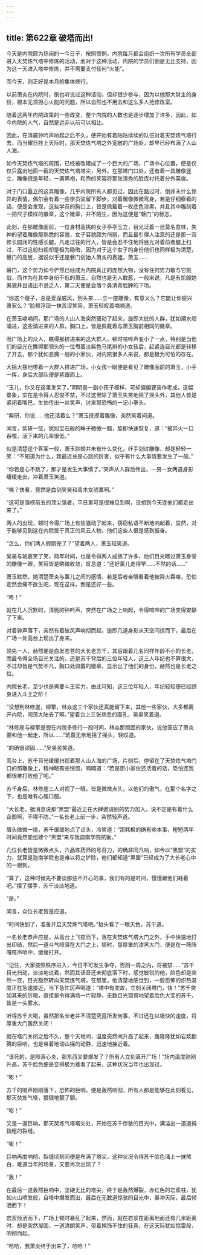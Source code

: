 ```yaml
---
---
---
```

title: 第622章 破塔而出!
---



今天是内院颇为热闹的一今日子，按照惯例，内院每月都会组织一次所有学员全部进入天焚炼气塔中修炼的活动，而对于这种活动，内院的学员们倒是无比支持，因为这一天进入塔中修炼，并不需要支付任何“火能”。

而今天，则正好是本月的集体修行。

以前萧炎在内院时，倒也听说过这种活动，但却很少参与，因为以他那大财主的身份，根本无须担心火能的问题，所以自然也不用去和这么多人抢修炼室。

随着这两年内院政策的一些改变，整个内院的人数也是逐步增加了许多，因此，如今内院的人气，自然是远非以前可以相比。

因此，在清晨钟吟声响起之后不久，便开始有着陆陆续续的队伍对着天焚炼气塔行去，而当耀日挂上天际时，那天焚炼气塔之外宽敞的广场处，却早已经布满了人山人海。

如今天焚炼气塔的周围，已经被改建成了一个巨大的广场，广场中心位置，便是仅仅只露出地面一截的天焚炼气塔塔尖，另外，在那塔门口处，还有着一具雕像竖立，雕像很是年轻，一袭黑袍，和煦的笑容将那张清秀的脸庞衬托着分外英俊。

对于门口矗立的这具雕像，几乎内院所有人都见过，因此在路过时，倒并未什么惊异的表情，偶尔会有着一些学员驻留下脚步，对着雕像微微弯身，若是仔细察看的话，便是会发现，这些学员的胸口上，皆是佩戴着一枚底色漆黑，并且其中雕刻着一把尺子模样的徽章，这个徽章，并不陌生，因为这便是“磐门”的标志。

此刻，在那雕像面前，一位身材高挑的女子亭亭玉立，目光泛着一丝莫名意味，失神的望着雕像那熟悉的容貌，女子容貌颇为俏丽，而且最引得人注意的还是那一双修长圆润的性感长腿，凡走过往的行人，皆是会忍不住地将目光对着前者腿上扫过，不过这般扫视却是极为隐晦，因为对于这个女子的身份他们也同样极为清楚，磐门的高层，据说似乎还是磐门创始人萧炎的表姐，萧玉……

磐门，这个势力如今俨然已经成为内院真正的庞然大物，没有任何势力敢与它挑战，而作为在其中身份不低的萧玉，自然也是无人敢惹，一般来说，凡是有凯觎她美貌并且语出不逊之人，第二天便是会落个鼻清青脸肿的下场。

“你这个傻子，总是爱逞威风，到头来……立一座雕像，有意义么？它能让你振兴萧家么？”脸颊浮现一抹苦涩笑容，萧玉轻叹着喃喃道。

在萧玉喃喃间，那广场的人山人海突然骚动了起来，旋即大批的人群，犹如潮水般涌进，这些涌进来的人群，胸口上，皆是佩戴着与萧玉胸前相同的徽章。

而广场上的众人，瞧得那挤进来的这大群人，顿时喧哗声变小了一点，特别是当他们的目光在瞧得那领头的一位甩着淡紫色马尾辫的小女孩后，赶紧连目光都是转移了开去，那个犹如恶魔一般的小家伙，对内院很多人来说，都是极为可怕的存在。

大摇大摆地带着一大群人挤进广场，小女孩一眼便是看见了雕像面前的萧玉，小手一挥，身后大部队便是紧跟而上。

“玉儿，你又在这里发呆了。”明明是一副小孩子模样，可却偏偏要装作老成，这幅景象，实在是令得人忍俊不禁，不过这里除了萧玉失笑地摇了摇头外，其他人皆是紧闭着嘴巴，生怕传出一丝笑声，讨来那恐怖的一记小拳头。

“紫研，你说……他还活着么？”萧玉抚摸着雕像，突然笑着问道。

闻言，紫研一怔，犹如宝石般的眸子微微一黯，旋即快速恢复，道：“被异火一口吞噬，活下来的几率很低。”

似是清楚这个答案一般，萧玉脸颊并未有什么变化，纤手划过雕像，却是轻轻一笑：“不知道为什么，我最近总是心跳的厉害，似乎有什么大事情要发生了一般。”

“你若是心不跳了，那才是发生大事情了。”笑声从人群后传出，一男一女两道身影缓缓走出，冲着萧玉笑道。

“咦？快看，竟然是血剑吴昊和青木女琥嘉啊。”

“这可是强榜前五的顶尖强者，平日里可是很难见到啊，没想到今天连他们都走出来了。”

两人的出现，顿时令得广场上有些骚动了起来，窃窃私语不断地响起着，显然，对于能够见到这在内院属于真正的风云人物，他们这些人很是感到振奋。

“怎么，你们两人假期完了？”望着两人，萧玉轻笑道。

吴昊与琥嘉笑了笑，两年时间，也是令得两人成熟了许多，他们目光瞟过萧玉身旁的雕像一眼，笑容皆是略微收敛，叹息道：“还好薰儿走得早……不然的话……”

萧玉默然，她清楚萧炎与薰儿之间的感情，若是后者亲眼看着他被异火吞噬，恐怕定然会痛不欲生吧，现在这样，倒是还好一些。

“咚！”

就在几人沉默时，清脆的钟吟声，突然在广场之上响起，令得喧哗的广场变得安静了下来。

对着钟声落下，突然有着破风声响彻而起，旋即几道身影从天空闪掠而下，最后在广场一处高台上现出了身来。

领先一人，赫然便是白发苍苍的大长老苏千，其后跟着几名同样年龄不小的长老，而最令得全场目光关注的，还是苏千背后的三位年轻人，这三人年纪也不算很大，不过却皆是气势不凡，胸口处佩戴的徽章，显示出了他们的身份，赫然也是长老之位。

内院长老，至少也是需要斗王实力，由此可知，这三位年轻人，年纪轻轻便已经跻身进入斗王之阶！

“没想到林修崖，柳擎，林焱这三个家伙还真能留下来，其他一些家伙，大多都离开内院，闯荡大陆去了啊。”望着台上三张熟悉的面孔，吴昊笑着道。

“林修崖与柳擎是想在内院多修行一段时间，林焱那顽固的家伙，说他答应了萧炎要和他一起走，所以……”琥嘉无奈地摇了摇头，轻叹道。

“的确很顽固……”吴昊苦笑道。

高台上，苏千目光缓缓扫视着那人山人海的广场，片刻后，停留在了天焚炼气塔门口的那雕像上，精神略有些恍惚，喃喃道：“若是那小家伙还活着的话，恐怕连我都很难打败他了吧。”

苏千身后，林修崖三人对视了一眼，皆是微微点头，以他们的傲气，在那个名字之下，也是唯有心服口服。

“大长老，据消息说那“黑盟”最近正在大肆邀请别的势力加入，说不定是有着什么企图啊，不得不防。”一名长老上前一步，突然轻声道。

眉头微微一挑，苏千缓缓地点了点头，冷笑道：“那韩枫的确有些本事，短短两年时间竟然能组建个“黑盟”来与我迦南学院抗衡。”

几位长老皆是微微点头，六品炼药师的号召力，的确非同凡响，如今以“黑盟”的实力，就算是迦南学院也是难以将之铲除，他们都知道“黑盟”已经成为了大长老心中的一根刺。

“算了，这种时候先不要谈那些不开心的事，我们有的是时间，慢慢跟他们耗着吧。”摆了摆手，苏千淡淡地道。

“是。”

闻言，众位长老皆是应道。

“时间快到了，准备开启天焚炼气塔吧。”抬头看了一眼天色，苏千道。

一名长老恭声应是，从高台上飞掠而下，落在天焚炼气塔大门之外，手中快速地打出印结，然后一道斗气喷薄在大门之上，顿时，那厚重的漆黑大门，便是在一阵阵嘎吱声响中，缓缓打开。

“记住，大家按照秩序进入，今日不可发生争夺，否则一周之内，将被禁……”苏千目光扫动，淡淡地说着，然而其话音还未彻底落下时，感觉敏锐的他，脸色却是突然一变，目光豁然转向天焚炼气塔，在那里，他清楚地感觉到，一股恐怖的炽热温度正在急速接近，当下急忙厉声喝道：“塔中有变故，立刻关闭塔门，快！”苏千突如其来的厉喝，直接是令得满场一片寂静，无数目光错愕地望着脸色大变的苏千，皆是一头雾水。

听得苏千大喝，虽然那名长老并不清楚究竟所发何事，不过还在以极快的速度，将厚重大门轰然关闭！

就在塔门关闭之后不久，整个天地间，温度突然间升高了起来，轰隆隆犹如岩浆翻腾的巨响，也是带着地动山摇的动静，迅速地接近着。

“该死的，是陨落心炎，那东西又要爆发了？所有人立刻离开广场！”场内温度刚刚升高，苏千脸色便是变得极为难看了起来，这种状况当年也出现过。

“嘭！”

苏千的喝声刚刚落下，恐怖的巨响，便是轰然响彻，所有人都是能够在此刻看见，那天焚炼气塔，狠狠地颤了颤。

“嘭！”

又是一道巨响，那天焚炼气塔塔尖处，开始在苏千惊骇的目光中，满溢出一道道拇指粗的裂缝。

“嘭！”

巨响再度响彻，裂缝顷刻间便是布满了塔尖，这种状况令得苏千脸色涌上一抹煞白，难道当年的场景，又要再次出现了？

“轰！”

在最后一道轰然巨响中，坚硬无比的塔尖，终于是轰然爆裂，赤红色的岩浆柱，犹如火山喷发般，自塔中爆发而出，最后在无数道惊骇的目光中，暴冲天际，最后倾洒而下！

岩浆倾洒而下，广场上顿时暴乱了起来，然而，就在岩浆在距离地面还有几米距离时，却是突然凝固，一道清朗笑声，带着掩饰不住的狂喜，在这天际犹如惊雷般，响彻而起。

“哈哈，我萧炎终于出来了，哈哈！”